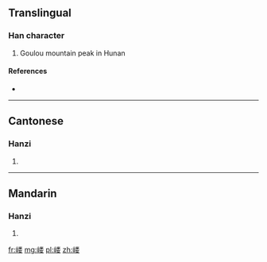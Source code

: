{{also|嶁}}
==Translingual==

===Han character===
{{Han char|rn=46|rad=山|as=09|sn=12|four=|canj=山火木女 (UFDV)}}

# Goulou mountain peak in Hunan

====References====
* {{Han ref|kx=0316.381|hdz=10789.020|uh=5D5D|ud=23901}}

----

==Cantonese==

===Hanzi===
{{yue-hanzi|jyut=|y=lau5|tra=嶁}}

# {{defn|lang=yue|sort=山09}}

----

==Mandarin==

===Hanzi===
{{cmn-hanzi|tra=嶁|pin=[[lǒu]] ([[lou3]])|wg=lou<sup>3</sup>}}

# {{defn|lang=cmn|sort=山09}}

[[fr:嵝]]
[[mg:嵝]]
[[pl:嵝]]
[[zh:嵝]]